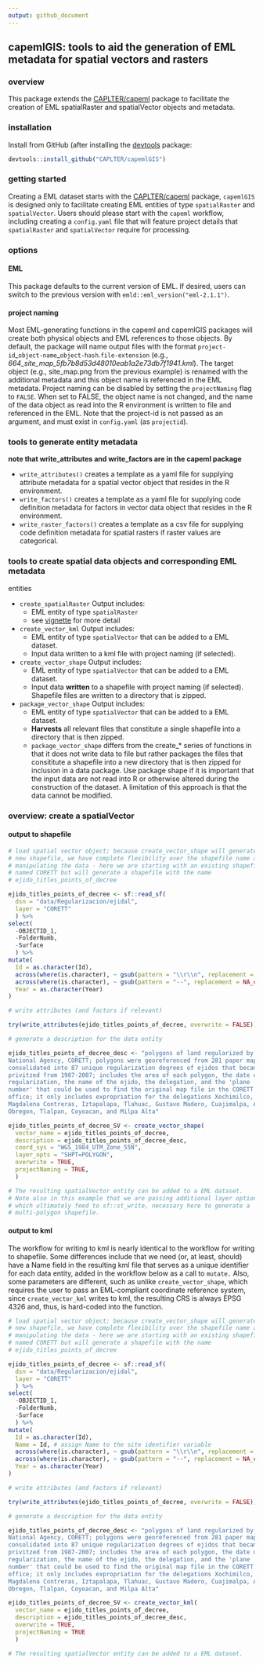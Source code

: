 ```yaml
---
output: github_document
---
```


<!-- README.md is generated from README.Rmd. Please edit the latter. -->

## capemlGIS: tools to aid the generation of EML metadata for spatial vectors and rasters

### overview
  
This package extends the [CAPLTER/capeml](https://github.com/CAPLTER/capeml)
package to facilitate the creation of EML spatialRaster and spatialVector
objects and metadata.


### installation

Install from GitHub (after installing the
[devtools](https://cran.r-project.org/web/packages/devtools/index.html) package:

```r

devtools::install_github("CAPLTER/capemlGIS")
```

### getting started

Creating a EML dataset starts with the
[CAPLTER/capeml](https://github.com/CAPLTER/capeml) package, `capemlGIS` is
designed only to facilitate creating EML entities of type `spatialRaster` and
`spatialVector`. Users should please start with the `capeml` workflow,
including creating a `config.yaml` file that will feature project details that
`spatialRaster` and `spatialVector` require for processing.


### options

#### EML

This package defaults to the current version of EML. If desired, users can
switch to the previous version with `emld::eml_version("eml-2.1.1")`.

#### project naming

Most EML-generating functions in the capeml and capemlGIS packages will create
both physical objects and EML references to those objects. By default, the
package will name output files with the format
`project-id`\_`object-name`\_`object-hash`\.`file-extension` (e.g.,
*664_site_map_5fb7b8d53d48010eab1a2e73db7f1941.kml*). The target object (e.g.,
site_map.png from the previous example) is renamed with the additional metadata
and this object name is referenced in the EML metadata. Project naming can be
disabled by setting the `projectNaming` flag to `FALSE`. When set to FALSE, the
object name is not changed, and the name of the data object as read into the R
environment is written to file and referenced in the EML. Note that the
project-id is not passed as an argument, and must exist in `config.yaml` (as
`projectid`). 

### tools to generate entity metadata
**note that write_attributes and write_factors are in the capeml package**

* `write_attributes()` creates a template as a yaml file for supplying attribute
  metadata for a spatial vector object that resides in the R environment.
* `write_factors()` creates a template as a yaml file for supplying code
  definition metadata for factors in vector data object that resides in the R
  environment.
* `write_raster_factors()` creates a template as a csv file for supplying code
  definition metadata for spatial rasters if raster values are categorical.

### tools to create spatial data objects and corresponding EML metadata
entities

* `create_spatialRaster` Output includes:
  + EML entity of type `spatialRaster`
  + see
    [vignette](https://caplter.github.io/capeml/articles/create_spatialRaster.html)
    for more detail
* `create_vector_kml` Output includes:
  + EML entity of type `spatialVector` that can be added to a EML dataset.
  + Input data written to a kml file with project naming (if selected).
* `create_vector_shape` Output includes:
  + EML entity of type `spatialVector` that can be added to a EML dataset.
  + Input data **written** to a shapefile with project naming (if selected).
    Shapefile files are written to a directory that is zipped.
* `package_vector_shape` Output includes:
  + EML entity of type `spatialVector` that can be added to a EML dataset.
  + **Harvests** all relevant files that constitute a single shapefile into a
    directory that is then zipped.
  + `package_vector_shape` differs from the create_* series of functions in
    that it does not write data to file but rather packages the files that
    consititute a shapefile into a new directory that is then zipped for
    inclusion in a data package. Use package shape if it is important that the
    input data are not read into R or otherwise altered during the construction
    of the dataset. A limitation of this approach is that the data cannot be
    modified.


### overview: create a spatialVector

#### output to shapefile

```r

# load spatial vector object; because create_vector_shape will generate a
# new shapefile, we have complete flexibility over the shapefile name and
# manipulating the data - here we are starting with an existing shapefile
# named CORETT but will generate a shapefile with the name
# ejido_titles_points_of_decree 

ejido_titles_points_of_decree <- sf::read_sf(
  dsn = "data/Regularizacion/ejidal",
  layer = "CORETT"
  ) %>%
select(
  -OBJECTID_1,
  -FolderNumb,
  -Surface
  ) %>%
mutate(
  Id = as.character(Id),
  across(where(is.character), ~ gsub(pattern = "\\r\\n", replacement = "", x = .)),
  across(where(is.character), ~ gsub(pattern = "--", replacement = NA_character_, x = .)),
  Year = as.character(Year)
)

# write attributes (and factors if relevant)

try(write_attributes(ejido_titles_points_of_decree, overwrite = FALSE))

# generate a description for the data entity

ejido_titles_points_of_decree_desc <- "polygons of land regularized by the
National Agency, CORETT; polygons were georeferenced from 281 paper maps,
consolidated into 87 unique regularization degrees of ejidos that became
privitzed from 1987-2007; includes the area of each polygon, the date of
regularization, the name of the ejido, the delegation, and the 'plane
number' that could be used to find the original map file in the CORETT
office; it only includes expropriation for the delegations Xochimilco,
Magdalena Contreras, Iztapalapa, Tlahuac, Gustavo Madero, Cuajimalpa, Alvaro
Obregon, Tlalpan, Coyoacan, and Milpa Alta"

ejido_titles_points_of_decree_SV <- create_vector_shape(
  vector_name = ejido_titles_points_of_decree,
  description = ejido_titles_points_of_decree_desc,
  coord_sys = "WGS_1984_UTM_Zone_55N",
  layer_opts = "SHPT=POLYGON",
  overwrite = TRUE,
  projectNaming = TRUE,
  )

# The resulting spatialVector entity can be added to a EML dataset.
# Note also in this example that we are passing additional layer options,
# which ultimately feed to sf::st_write, necessary here to generate a
# multi-polygon shapefile.
```

#### output to kml

The workflow for writing to kml is nearly identical to the workflow for writing
to shapefile. Some differences include that we need (or, at least, should) have
a Name field in the resulting kml file that serves as a unique identifier for
each data entity, added in the workflow below as a call to `mutate.` Also, some
parameters are different, such as unlike `create_vector_shape`, which requires
the user to pass an EML-compliant coordinate reference system, since
`create_vector_kml` writes to kml, the resulting CRS is always EPSG 4326 and,
thus, is hard-coded into the function.

```r

# load spatial vector object; because create_vector_shape will generate a
# new shapefile, we have complete flexibility over the shapefile name and
# manipulating the data - here we are starting with an existing shapefile
# named CORETT but will generate a shapefile with the name
# ejido_titles_points_of_decree 

ejido_titles_points_of_decree <- sf::read_sf(
  dsn = "data/Regularizacion/ejidal",
  layer = "CORETT"
  ) %>%
select(
  -OBJECTID_1,
  -FolderNumb,
  -Surface
  ) %>%
mutate(
  Id = as.character(Id),
  Name = Id, # assign Name to the site identifier variable
  across(where(is.character), ~ gsub(pattern = "\\r\\n", replacement = "", x = .)),
  across(where(is.character), ~ gsub(pattern = "--", replacement = NA_character_, x = .)),
  Year = as.character(Year)
)

# write attributes (and factors if relevant)

try(write_attributes(ejido_titles_points_of_decree, overwrite = FALSE))

# generate a description for the data entity

ejido_titles_points_of_decree_desc <- "polygons of land regularized by the
National Agency, CORETT; polygons were georeferenced from 281 paper maps,
consolidated into 87 unique regularization degrees of ejidos that became
privitzed from 1987-2007; includes the area of each polygon, the date of
regularization, the name of the ejido, the delegation, and the 'plane
number' that could be used to find the original map file in the CORETT
office; it only includes expropriation for the delegations Xochimilco,
Magdalena Contreras, Iztapalapa, Tlahuac, Gustavo Madero, Cuajimalpa, Alvaro
Obregon, Tlalpan, Coyoacan, and Milpa Alta"

ejido_titles_points_of_decree_SV <- create_vector_kml(
  vector_name = ejido_titles_points_of_decree,
  description = ejido_titles_points_of_decree_desc,
  overwrite = TRUE,
  projectNaming = TRUE
  )

# The resulting spatialVector entity can be added to a EML dataset.

```
